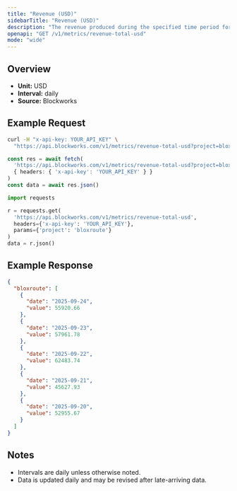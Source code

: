 ```yaml
---
title: "Revenue (USD)"
sidebarTitle: "Revenue (USD)"
description: "The revenue produced during the specified time period for given project."
openapi: "GET /v1/metrics/revenue-total-usd"
mode: "wide"
---
```


## Overview

- **Unit:** USD
- **Interval:** daily
- **Source:** Blockworks

## Example Request

<CodeGroup>

```bash cURL
curl -H "x-api-key: YOUR_API_KEY" \
  "https://api.blockworks.com/v1/metrics/revenue-total-usd?project=bloxroute"
```

```typescript TypeScript
const res = await fetch(
  'https://api.blockworks.com/v1/metrics/revenue-total-usd?project=bloxroute',
  { headers: { 'x-api-key': 'YOUR_API_KEY' } }
)
const data = await res.json()
```

```python Python
import requests

r = requests.get(
  'https://api.blockworks.com/v1/metrics/revenue-total-usd',
  headers={'x-api-key': 'YOUR_API_KEY'},
  params={'project': 'bloxroute'}
)
data = r.json()
```

</CodeGroup>

## Example Response

```json
{
  "bloxroute": [
    {
      "date": "2025-09-24",
      "value": 55920.66
    },
    {
      "date": "2025-09-23",
      "value": 57961.78
    },
    {
      "date": "2025-09-22",
      "value": 62483.74
    },
    {
      "date": "2025-09-21",
      "value": 45627.93
    },
    {
      "date": "2025-09-20",
      "value": 52955.67
    }
  ]
}
```

## Notes
- Intervals are daily unless otherwise noted.
- Data is updated daily and may be revised after late-arriving data.
